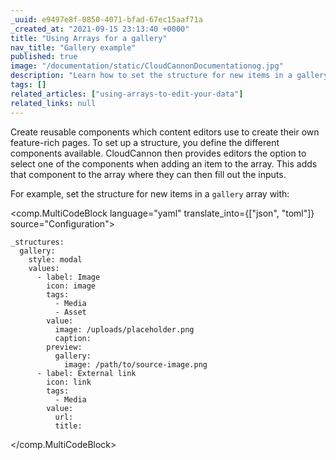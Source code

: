 ```yaml
---
_uuid: e9497e8f-0850-4071-bfad-67ec15aaf71a
_created_at: "2021-09-15 23:13:40 +0000"
title: "Using Arrays for a gallery"
nav_title: "Gallery example"
published: true
image: "/documentation/static/CloudCannonDocumentationog.jpg"
description: "Learn how to set the structure for new items in a gallery array."
tags: []
related_articles: ["using-arrays-to-edit-your-data"]
related_links: null
---
```


Create reusable components which content editors use to create their own feature-rich pages. To set up a structure, you define the different components available. CloudCannon then provides editors the option to select one of the components when adding an item to the array. This adds that component to the array where they can then fill out the inputs.

For example, set the structure for new items in a `gallery` array with:

<comp.MultiCodeBlock language="yaml" translate_into={["json", "toml"]} source="Configuration">
```
_structures:
  gallery:
    style: modal
    values:
      - label: Image
        icon: image
        tags:
          - Media
          - Asset
        value:
          image: /uploads/placeholder.png
          caption:
        preview:
          gallery:
            image: /path/to/source-image.png
      - label: External link
        icon: link
        tags:
          - Media
        value:
          url:
          title:
```
</comp.MultiCodeBlock>
